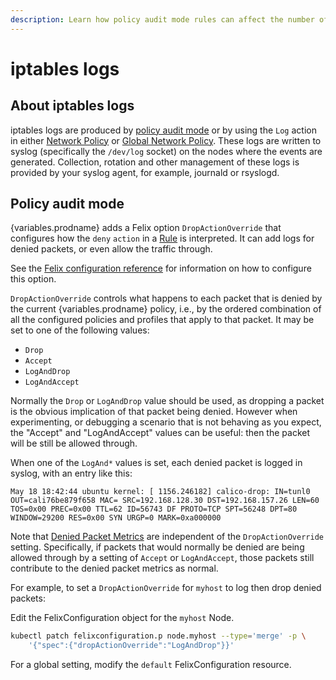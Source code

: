 ```yaml
---
description: Learn how policy audit mode rules can affect the number of iptables logs.
---
```



# iptables logs

## About iptables logs

iptables logs are produced by [policy audit mode](#policy-audit-mode) or by using the `Log` action in either
[Network Policy](../reference/resources/networkpolicy.mdx) or [Global Network Policy](../reference/resources/globalnetworkpolicy.mdx).
These logs are written to syslog (specifically the `/dev/log` socket) on the nodes where the events are generated.
Collection, rotation and other management of these logs is provided by your syslog agent, for example, journald or rsyslogd.

## Policy audit mode

{variables.prodname} adds a Felix option `DropActionOverride` that configures how the
`deny` `action` in a [Rule](../reference/resources/networkpolicy.mdx#rule) is interpreted.
It can add logs for denied packets, or even allow the traffic through.

See the
[Felix configuration reference](../reference/component-resources/node/felix/configuration.mdx#{variables.prodnamedash}-specific-configuration) for
information on how to configure this option.

`DropActionOverride` controls what happens to each packet that is denied by
the current {variables.prodname} policy, i.e., by the ordered combination of all the
configured policies and profiles that apply to that packet. It may be
set to one of the following values:

- `Drop`
- `Accept`
- `LogAndDrop`
- `LogAndAccept`

Normally the `Drop` or `LogAndDrop` value should be used, as dropping a
packet is the obvious implication of that packet being denied. However when
experimenting, or debugging a scenario that is not behaving as you expect, the
"Accept" and "LogAndAccept" values can be useful: then the packet will be
still be allowed through.

When one of the `LogAnd*` values is set, each denied packet is logged in
syslog, with an entry like this:

```
May 18 18:42:44 ubuntu kernel: [ 1156.246182] calico-drop: IN=tunl0 OUT=cali76be879f658 MAC= SRC=192.168.128.30 DST=192.168.157.26 LEN=60 TOS=0x00 PREC=0x00 TTL=62 ID=56743 DF PROTO=TCP SPT=56248 DPT=80 WINDOW=29200 RES=0x00 SYN URGP=0 MARK=0xa000000
```

Note that [Denied Packet Metrics](../operations/monitor/metrics/index.mdx) are independent of the `DropActionOverride`
setting. Specifically, if packets that would normally be denied are being
allowed through by a setting of `Accept` or `LogAndAccept`, those packets
still contribute to the denied packet metrics as normal.

For example, to set a `DropActionOverride` for `myhost` to log then drop denied packets:

Edit the FelixConfiguration object for the `myhost` Node.

```bash
kubectl patch felixconfiguration.p node.myhost --type='merge' -p \
    '{"spec":{"dropActionOverride":"LogAndDrop"}}'
```

For a global setting, modify the `default` FelixConfiguration resource.
